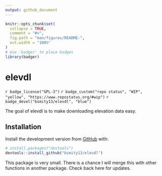 ```yaml
---
output: github_document
---
```


<!-- README.md is generated from README.Rmd. Please edit that file -->

```r
knitr::opts_chunk$set(
  collapse = TRUE,
  comment = "#>",
  fig.path = "man/figures/README-",
  out.width = "100%"
)
# Use 'badger' to place badges
library(badger)
```

# elevdl

<!-- badges: start -->
`r badge_license("GPL-3")`
`r badge_custom("repo status", "WIP", "yellow", "https://www.repostatus.org/#wip")`
`r badge_devel("bsmity13/elevdl", "blue")`
<!-- badges: end -->

The goal of elevdl is to make downloading elevation data easy.

## Installation

Install the development version from [GitHub](https://github.com/bsmity13/elevdl) with:

``` r
# install.packages("devtools")
devtools::install_github("bsmity13/elevdl")
```
This package is very small. There is a chance I will merge this with other functions in another package. Check back here for updates.

